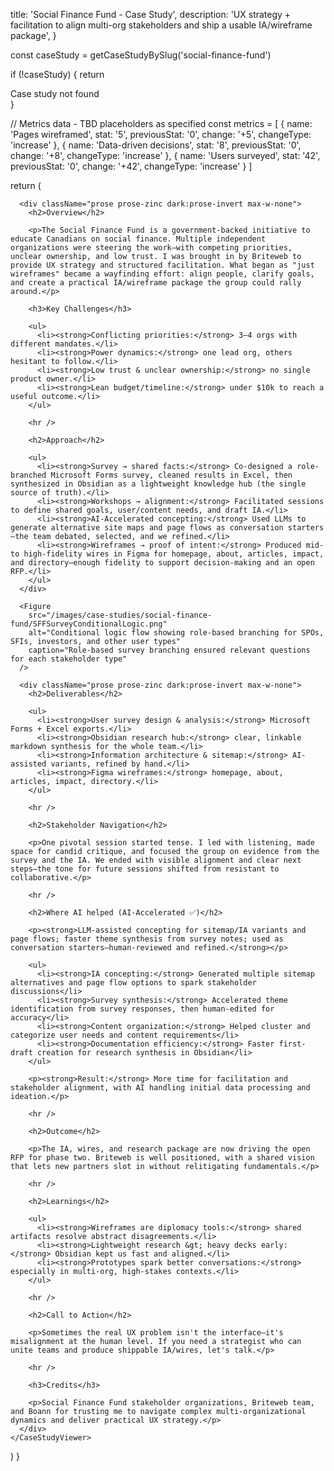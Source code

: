 
  title: 'Social Finance Fund - Case Study',
  description: 'UX strategy + facilitation to align multi-org stakeholders and ship a usable IA/wireframe package',
}

  const caseStudy = getCaseStudyBySlug('social-finance-fund')
  
  if (!caseStudy) {
    return <div>Case study not found</div>
  }

  // Metrics data - TBD placeholders as specified
  const metrics = [
    {
      name: 'Pages wireframed',
      stat: '5',
      previousStat: '0',
      change: '+5',
      changeType: 'increase'
    },
    {
      name: 'Data-driven decisions',
      stat: '8',
      previousStat: '0',
      change: '+8',
      changeType: 'increase'
    },
    {
      name: 'Users surveyed',
      stat: '42',
      previousStat: '0',
      change: '+42',
      changeType: 'increase'
    }
  ]

  return (
    <CaseStudyViewer caseStudy={caseStudy} metrics={metrics}>
      <CaseImage
        src="/images/case-studies/social-finance-fund/sff-logo.png"
        alt="Social Finance Fund logo"
        variant="logo"
      />

      <div className="prose prose-zinc dark:prose-invert max-w-none">
        <h2>Overview</h2>

        <p>The Social Finance Fund is a government-backed initiative to educate Canadians on social finance. Multiple independent organizations were steering the work—with competing priorities, unclear ownership, and low trust. I was brought in by Briteweb to provide UX strategy and structured facilitation. What began as "just wireframes" became a wayfinding effort: align people, clarify goals, and create a practical IA/wireframe package the group could rally around.</p>

        <h3>Key Challenges</h3>
        
        <ul>
          <li><strong>Conflicting priorities:</strong> 3–4 orgs with different mandates.</li>
          <li><strong>Power dynamics:</strong> one lead org, others hesitant to follow.</li>
          <li><strong>Low trust & unclear ownership:</strong> no single product owner.</li>
          <li><strong>Lean budget/timeline:</strong> under $10k to reach a useful outcome.</li>
        </ul>

        <hr />

        <h2>Approach</h2>

        <ul>
          <li><strong>Survey → shared facts:</strong> Co-designed a role-branched Microsoft Forms survey, cleaned results in Excel, then synthesized in Obsidian as a lightweight knowledge hub (the single source of truth).</li>
          <li><strong>Workshops → alignment:</strong> Facilitated sessions to define shared goals, user/content needs, and draft IA.</li>
          <li><strong>AI-Accelerated concepting:</strong> Used LLMs to generate alternative site maps and page flows as conversation starters—the team debated, selected, and we refined.</li>
          <li><strong>Wireframes → proof of intent:</strong> Produced mid- to high-fidelity wires in Figma for homepage, about, articles, impact, and directory—enough fidelity to support decision-making and an open RFP.</li>
        </ul>
      </div>

      <Figure
        src="/images/case-studies/social-finance-fund/SFFSurveyConditionalLogic.png"
        alt="Conditional logic flow showing role-based branching for SPOs, SFIs, investors, and other user types"
        caption="Role-based survey branching ensured relevant questions for each stakeholder type"
      />

      <div className="prose prose-zinc dark:prose-invert max-w-none">
        <h2>Deliverables</h2>

        <ul>
          <li><strong>User survey design & analysis:</strong> Microsoft Forms + Excel exports.</li>
          <li><strong>Obsidian research hub:</strong> clear, linkable markdown synthesis for the whole team.</li>
          <li><strong>Information architecture & sitemap:</strong> AI-assisted variants, refined by hand.</li>
          <li><strong>Figma wireframes:</strong> homepage, about, articles, impact, directory.</li>
        </ul>

        <hr />

        <h2>Stakeholder Navigation</h2>

        <p>One pivotal session started tense. I led with listening, made space for candid critique, and focused the group on evidence from the survey and the IA. We ended with visible alignment and clear next steps—the tone for future sessions shifted from resistant to collaborative.</p>

        <hr />

        <h2>Where AI helped (AI-Accelerated ✅)</h2>

        <p><strong>LLM-assisted concepting for sitemap/IA variants and page flows; faster theme synthesis from survey notes; used as conversation starters—human-reviewed and refined.</strong></p>

        <ul>
          <li><strong>IA concepting:</strong> Generated multiple sitemap alternatives and page flow options to spark stakeholder discussions</li>
          <li><strong>Survey synthesis:</strong> Accelerated theme identification from survey responses, then human-edited for accuracy</li>
          <li><strong>Content organization:</strong> Helped cluster and categorize user needs and content requirements</li>
          <li><strong>Documentation efficiency:</strong> Faster first-draft creation for research synthesis in Obsidian</li>
        </ul>

        <p><strong>Result:</strong> More time for facilitation and stakeholder alignment, with AI handling initial data processing and ideation.</p>

        <hr />

        <h2>Outcome</h2>

        <p>The IA, wires, and research package are now driving the open RFP for phase two. Briteweb is well positioned, with a shared vision that lets new partners slot in without relitigating fundamentals.</p>

        <hr />

        <h2>Learnings</h2>

        <ul>
          <li><strong>Wireframes are diplomacy tools:</strong> shared artifacts resolve abstract disagreements.</li>
          <li><strong>Lightweight research &gt; heavy decks early:</strong> Obsidian kept us fast and aligned.</li>
          <li><strong>Prototypes spark better conversations:</strong> especially in multi-org, high-stakes contexts.</li>
        </ul>

        <hr />

        <h2>Call to Action</h2>

        <p>Sometimes the real UX problem isn't the interface—it's misalignment at the human level. If you need a strategist who can unite teams and produce shippable IA/wires, let's talk.</p>

        <hr />

        <h3>Credits</h3>

        <p>Social Finance Fund stakeholder organizations, Briteweb team, and Boann for trusting me to navigate complex multi-organizational dynamics and deliver practical UX strategy.</p>
      </div>
    </CaseStudyViewer>
  )
}